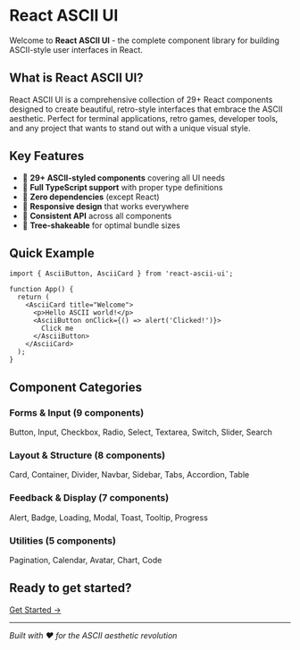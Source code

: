 # React ASCII UI

Welcome to **React ASCII UI** - the complete component library for building ASCII-style user interfaces in React.

## What is React ASCII UI?

React ASCII UI is a comprehensive collection of 29+ React components designed to create beautiful, retro-style interfaces that embrace the ASCII aesthetic. Perfect for terminal applications, retro games, developer tools, and any project that wants to stand out with a unique visual style.

## Key Features

- 🎨 **29+ ASCII-styled components** covering all UI needs
- 🔧 **Full TypeScript support** with proper type definitions  
- 🎯 **Zero dependencies** (except React)
- 📱 **Responsive design** that works everywhere
- 🌟 **Consistent API** across all components
- 🚀 **Tree-shakeable** for optimal bundle sizes

## Quick Example

```tsx
import { AsciiButton, AsciiCard } from 'react-ascii-ui';

function App() {
  return (
    <AsciiCard title="Welcome">
      <p>Hello ASCII world!</p>
      <AsciiButton onClick={() => alert('Clicked!')}>
        Click me
      </AsciiButton>
    </AsciiCard>
  );
}
```

## Component Categories

### Forms & Input (9 components)
Button, Input, Checkbox, Radio, Select, Textarea, Switch, Slider, Search

### Layout & Structure (8 components)  
Card, Container, Divider, Navbar, Sidebar, Tabs, Accordion, Table

### Feedback & Display (7 components)
Alert, Badge, Loading, Modal, Toast, Tooltip, Progress

### Utilities (5 components)
Pagination, Calendar, Avatar, Chart, Code

## Ready to get started?

[Get Started →](/getting-started)

---

*Built with ❤️ for the ASCII aesthetic revolution*